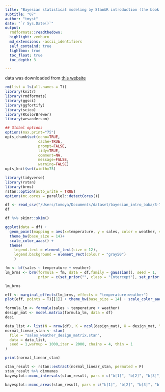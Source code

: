 ```yaml
---
title: "Bayesian statistical modeling by Stan&R introduction (the book by baba)"
subtitle: "07"
author: "tmyst"
date: "`r Sys.Date()`"
output:
  rmdformats::readthedown:
  highlight: zenburn
  md_extensions: -ascii_identifiers
  self_containd: true
  lightbox: true
  toc_float: true
  toc_depth: 3

---
```

  
data was downloaded from [this website](https://github.com/logics-of-blue/book-r-stan-bayesian-model-intro)
```r
rm(list = ls(all.names = T))
library(knitr)
library(rmdformats)
library(ggsci)
library(ggfortify)
library(scico)
library(RColorBrewer)
library(wesanderson)

## Global options
options(max.print="75")
opts_chunk$set(echo=TRUE,
               cache=TRUE,
               prompt=FALSE,
               tidy=TRUE,
               comment=NA,
               message=FALSE,
               warning=FALSE)
opts_knit$set(width=75)
```

```r
library(tidyverse)
library(rstan)
library(brms)
rstan::option(auto_write = TRUE)
options(mc.cores = parallel::detectCores())

```

```r
df <- read_csv("/Users/tomoya/Documents/dataset/bayesian_intro_baba/3-7-1-beer-sales-4.csv")
df
```

```r
df %>% skimr::skim()
```

```r
ggplot(data = df) + 
  geom_point(mapping = aes(x=temperature, y = sales, color = weather, shape = weather, fill = weather), size = 2.5, alpha = 0.6) +
  theme_bw(base_size = 14)+  
  scale_color_aaas() + 
  theme(
    legend.text = element_text(size = 12),
    legend.background = element_rect(colour = "gray50")
    )
```

```r
fm <- bf(sales ~ temperature + weather)
lm_brms <- brm(formula = fm, data = df,family = gaussian(), seed = 1,
               prior = c(set_prior("", class = "Intercept"), set_prior("", class = "sigma")))
```

```r
lm_brms
```

```r
eff <- marginal_effects(lm_brms, effects = "temperature:weather")
plot(eff, points = T)[[1]] + theme_bw(base_size = 14) + scale_color_aaas() + scale_fill_aaas()
```

```r
formula_lm <- formula(sales ~ temperature + weather)
design_mat <- model.matrix(formula_lm, data = df)
desi
```

```r
data_list <- list(N = nrow(df), K = ncol(design_mat), X = design_mat, Y = df$sales)
normal_linear_stan <- stan(
  file = "sales_weather_design_matrix.stan",
  data = data_list,
  seed = 1,warmup = 1000,iter = 2000, chains = 4, thin = 1
)
```

```r
print(normal_linear_stan)
```


```r
stan_result <- rstan::extract(normal_linear_stan, permuted = F)
stan_result %>% dimnames
bayesplot::mcmc_intervals(stan_result, pars = c("b[1]", "b[2]", "b[3]", "b[4]"))
```

```r
bayesplot::mcmc_areas(stan_result, pars = c("b[1]", "b[2]", "b[3]", "b[4]"))
```




